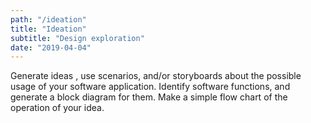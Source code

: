 ```yaml
---
path: "/ideation"
title: "Ideation"
subtitle: "Design exploration"
date: "2019-04-04"
---
```


Generate ideas , use scenarios, and/or storyboards about the possible usage of your software application. Identify software functions, and generate a block diagram for them. Make a simple flow chart of the operation of your idea.
